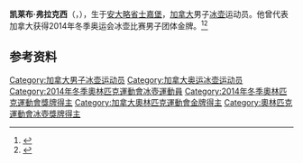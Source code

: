 {{NoteTA|G1=Sports}}
'''凯莱布·弗拉克西'''（{{lang-en|Caleb Flaxey}}，{{bd|1983年|8月30日||}}），生于[[安大略省|安大略省]][[士嘉堡|士嘉堡]]，[[加拿大|加拿大]]男子[[冰壶|冰壶]]运动员。他曾代表加拿大获得2014年冬季奥运会冰壶比赛男子团体金牌。<ref>{{Cite web|title=Caleb FLAXEY|url=https://www.olympic.org/caleb-flaxey|accessdate=2021-04-10|work=International Olympic Committee|archive-date=2021-04-10|archive-url=https://web.archive.org/web/20210410095000/https://www.olympic.org/caleb-flaxey}}</ref><ref>{{cite web|url=https://www.olympedia.org/athletes/1006065|title=Caleb Flaxey|work=Olympedia|accessdate=2021-04-10|archive-date=2021-04-10|archive-url=https://web.archive.org/web/20210410122310/https://www.olympedia.org/athletes/1006065}}</ref>

== 参考资料 ==
{{reflist}}

{{奥林匹克运动会冰壶比赛男子团体冠军}}

{{Authority control}}
{{DEFAULTSORT:Flaxey, Caleb}}
[[Category:加拿大男子冰壶运动员|Category:加拿大男子冰壶运动员]]
[[Category:加拿大奥运冰壶运动员|Category:加拿大奥运冰壶运动员]]
[[Category:2014年冬季奧林匹克運動會冰壺運動員|Category:2014年冬季奧林匹克運動會冰壺運動員]]
[[Category:2014年冬季奧林匹克運動會獎牌得主|Category:2014年冬季奧林匹克運動會獎牌得主]]
[[Category:加拿大奧林匹克運動會金牌得主|Category:加拿大奧林匹克運動會金牌得主]]
[[Category:奧林匹克運動會冰壺獎牌得主|Category:奧林匹克運動會冰壺獎牌得主]]